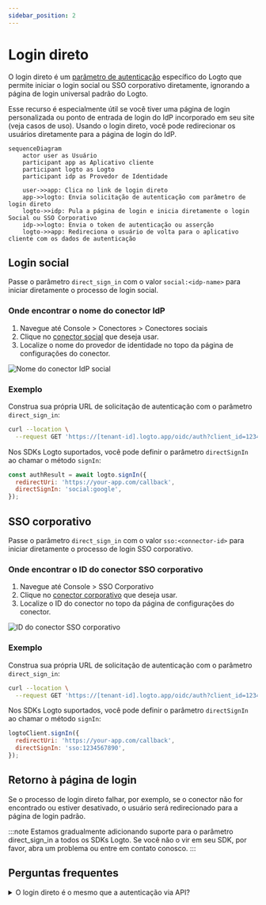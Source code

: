 ```yaml
---
sidebar_position: 2
---
```


# Login direto

O login direto é um [parâmetro de autenticação](/end-user-flows/authentication-parameters) específico do Logto que permite iniciar o login social ou SSO corporativo diretamente, ignorando a página de login universal padrão do Logto.

Esse recurso é especialmente útil se você tiver uma página de login personalizada ou ponto de entrada de login do IdP incorporado em seu site (veja casos de uso). Usando o login direto, você pode redirecionar os usuários diretamente para a página de login do IdP.

```mermaid
sequenceDiagram
    actor user as Usuário
    participant app as Aplicativo cliente
    participant logto as Logto
    participant idp as Provedor de Identidade

    user->>app: Clica no link de login direto
    app->>logto: Envia solicitação de autenticação com parâmetro de login direto
    logto->>idp: Pula a página de login e inicia diretamente o login Social ou SSO Corporativo
    idp->>logto: Envia o token de autenticação ou asserção
    logto->>app: Redireciona o usuário de volta para o aplicativo cliente com os dados de autenticação
```

## Login social

Passe o parâmetro `direct_sign_in` com o valor `social:<idp-name>` para iniciar diretamente o processo de login social.

### Onde encontrar o nome do conector IdP

1. Navegue até <CloudLink to="/connectors/social">Console > Conectores > Conectores sociais</CloudLink>
2. Clique no [conector social](/connectors/social-connectors) que deseja usar.
3. Localize o nome do provedor de identidade no topo da página de configurações do conector.

![Nome do conector IdP social](./assets/direct-sign-in-social-name.png)

### Exemplo

Construa sua própria URL de solicitação de autenticação com o parâmetro `direct_sign_in`:

```sh
curl --location \
  --request GET 'https://[tenant-id].logto.app/oidc/auth?client_id=1234567890&...&direct_sign_in=social:google'
```

Nos SDKs Logto suportados, você pode definir o parâmetro `directSignIn` ao chamar o método `signIn`:

```javascript
const authResult = await logto.signIn({
  redirectUri: 'https://your-app.com/callback',
  directSignIn: 'social:google',
});
```

## SSO corporativo

Passe o parâmetro `direct_sign_in` com o valor `sso:<connector-id>` para iniciar diretamente o processo de login SSO corporativo.

### Onde encontrar o ID do conector SSO corporativo

1. Navegue até <CloudLink to="/enterprise-sso">Console > SSO Corporativo</CloudLink>
2. Clique no [conector corporativo](/connectors/enterprise-connectors) que deseja usar.
3. Localize o ID do conector no topo da página de configurações do conector.

![ID do conector SSO corporativo](./assets/direct-sign-in-enterprise-sso.png)

### Exemplo

Construa sua própria URL de solicitação de autenticação com o parâmetro `direct_sign_in`:

```sh
curl --location \
  --request GET 'https://[tenant-id].logto.app/oidc/auth?client_id=1234567890&...&direct_sign_in=sso:1234567890'
```

Nos SDKs Logto suportados, você pode definir o parâmetro `directSignIn` ao chamar o método `signIn`:

```javascript
logtoClient.signIn({
  redirectUri: 'https://your-app.com/callback',
  directSignIn: 'sso:1234567890',
});
```

## Retorno à página de login

Se o processo de login direto falhar, por exemplo, se o conector não for encontrado ou estiver desativado, o usuário será redirecionado para a página de login padrão.

:::note
Estamos gradualmente adicionando suporte para o parâmetro direct_sign_in a todos os SDKs Logto. Se você não o vir em seu SDK, por favor, abra um problema ou entre em contato conosco.
:::

## Perguntas frequentes

<details>
  <summary>O login direto é o mesmo que a autenticação via API?</summary>

Não, o login direto é um parâmetro de fluxo de usuário que permite pular a página de login padrão do Logto e redirecionar os usuários diretamente para a página de login do provedor de SSO social ou corporativo. Ao contrário da autenticação baseada em API, o usuário ainda precisa ser redirecionado primeiro para o endpoint de autenticação do Logto para iniciar o processo de login.

</details>
